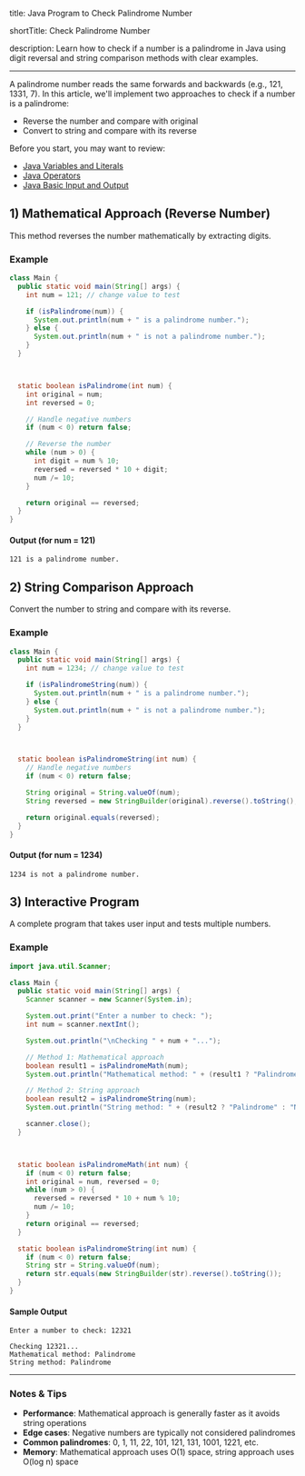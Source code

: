 title: Java Program to Check Palindrome Number

shortTitle: Check Palindrome Number

description: Learn how to check if a number is a palindrome in Java using digit reversal and string comparison methods with clear examples.

---

A palindrome number reads the same forwards and backwards (e.g., 121, 1331, 7). In this article, we'll implement two approaches to check if a number is a palindrome:

- Reverse the number and compare with original
- Convert to string and compare with its reverse



Before you start, you may want to review:

- [Java Variables and Literals](/docs/variables-and-literals)
- [Java Operators](/docs/operators)
- [Java Basic Input and Output](/docs/basic-input-output)

## 1) Mathematical Approach (Reverse Number)

This method reverses the number mathematically by extracting digits.



### Example

```java
class Main {
  public static void main(String[] args) {
    int num = 121; // change value to test

    if (isPalindrome(num)) {
      System.out.println(num + " is a palindrome number.");
    } else {
      System.out.println(num + " is not a palindrome number.");
    }
  }



  static boolean isPalindrome(int num) {
    int original = num;
    int reversed = 0;

    // Handle negative numbers
    if (num < 0) return false;

    // Reverse the number
    while (num > 0) {
      int digit = num % 10;
      reversed = reversed * 10 + digit;
      num /= 10;
    }

    return original == reversed;
  }
}

```

#### Output (for num = 121)
```plaintext
121 is a palindrome number.
```

## 2) String Comparison Approach

Convert the number to string and compare with its reverse.



### Example

```java
class Main {
  public static void main(String[] args) {
    int num = 1234; // change value to test

    if (isPalindromeString(num)) {
      System.out.println(num + " is a palindrome number.");
    } else {
      System.out.println(num + " is not a palindrome number.");
    }
  }



  static boolean isPalindromeString(int num) {
    // Handle negative numbers
    if (num < 0) return false;

    String original = String.valueOf(num);
    String reversed = new StringBuilder(original).reverse().toString();

    return original.equals(reversed);
  }
}

```

#### Output (for num = 1234)
```plaintext
1234 is not a palindrome number.
```

## 3) Interactive Program

A complete program that takes user input and tests multiple numbers.



### Example

```java
import java.util.Scanner;

class Main {
  public static void main(String[] args) {
    Scanner scanner = new Scanner(System.in);

    System.out.print("Enter a number to check: ");
    int num = scanner.nextInt();

    System.out.println("\nChecking " + num + "...");

    // Method 1: Mathematical approach
    boolean result1 = isPalindromeMath(num);
    System.out.println("Mathematical method: " + (result1 ? "Palindrome" : "Not palindrome"));

    // Method 2: String approach
    boolean result2 = isPalindromeString(num);
    System.out.println("String method: " + (result2 ? "Palindrome" : "Not palindrome"));

    scanner.close();
  }



  static boolean isPalindromeMath(int num) {
    if (num < 0) return false;
    int original = num, reversed = 0;
    while (num > 0) {
      reversed = reversed * 10 + num % 10;
      num /= 10;
    }
    return original == reversed;
  }

  static boolean isPalindromeString(int num) {
    if (num < 0) return false;
    String str = String.valueOf(num);
    return str.equals(new StringBuilder(str).reverse().toString());
  }
}

```

#### Sample Output

```plaintext
Enter a number to check: 12321

Checking 12321...
Mathematical method: Palindrome
String method: Palindrome
```

---

### Notes & Tips

- **Performance**: Mathematical approach is generally faster as it avoids string operations
- **Edge cases**: Negative numbers are typically not considered palindromes
- **Common palindromes**: 0, 1, 11, 22, 101, 121, 131, 1001, 1221, etc.
- **Memory**: Mathematical approach uses O(1) space, string approach uses O(log n) space
